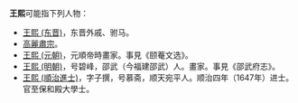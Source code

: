 '''王熙'''可能指下列人物：
* [[王熙_(东晋)|王熙 (东晋)]]，东晋外戚、驸马。
* [[高麗肅宗|高麗肅宗]]。
* [[王熙_(元朝)|王熙 (元朝)]]，元順帝時畫家。事見《颐菴文选》。
* [[王熙_(明朝)|王熙 (明朝)]]，号碧峰，邵武（今福建邵武）人。畫家。事見《邵武府志》。
* [[王熙_(順治進士)|王熙 (順治進士)]]，字子撰，号慕斋，顺天宛平人。顺治四年（1647年）进士。官至保和殿大學士。

{{disambig|X熙|Cat=二字王姓人名消歧义}}